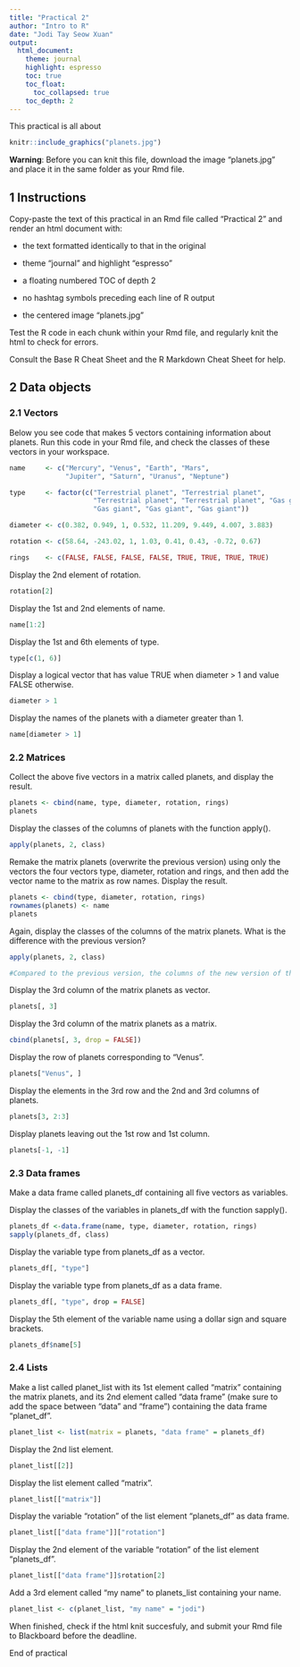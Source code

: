 ```yaml
---
title: "Practical 2"
author: "Intro to R"
date: "Jodi Tay Seow Xuan"
output: 
  html_document:
    theme: journal
    highlight: espresso
    toc: true
    toc_float:
      toc_collapsed: true
    toc_depth: 2
---
```


This practical is all about

```r
knitr::include_graphics("planets.jpg")
```

**Warning**: Before you can knit this file, download the image “planets.jpg” and place it in the same folder as your Rmd file.

## **1 Instructions**
Copy-paste the text of this practical in an Rmd file called “Practical 2” and render an html document with:

+ the text formatted identically to that in the original

+ theme “journal” and highlight “espresso”

+ a floating numbered TOC of depth 2

+ no hashtag symbols preceding each line of R output

+ the centered image “planets.jpg”

Test the R code in each chunk within your Rmd file, and regularly knit the html to check for errors.

Consult the Base R Cheat Sheet and the R Markdown Cheat Sheet for help.

## **2 Data objects**
### **2.1 Vectors**
Below you see code that makes 5 vectors containing information about planets. Run this code in your Rmd file, and check the classes of these vectors in your workspace.

```r
name     <- c("Mercury", "Venus", "Earth", "Mars", 
              "Jupiter", "Saturn", "Uranus", "Neptune")

type     <- factor(c("Terrestrial planet", "Terrestrial planet", 
                     "Terrestrial planet", "Terrestrial planet", "Gas giant", 
                     "Gas giant", "Gas giant", "Gas giant"))

diameter <- c(0.382, 0.949, 1, 0.532, 11.209, 9.449, 4.007, 3.883)

rotation <- c(58.64, -243.02, 1, 1.03, 0.41, 0.43, -0.72, 0.67)

rings    <- c(FALSE, FALSE, FALSE, FALSE, TRUE, TRUE, TRUE, TRUE)
```

Display the 2nd element of rotation.

```r
rotation[2]
```

Display the 1st and 2nd elements of name.

```r
name[1:2]
```

Display the 1st and 6th elements of type.

```r
type[c(1, 6)]
```

Display a logical vector that has value TRUE when diameter > 1 and value FALSE otherwise.

```r
diameter > 1
```

Display the names of the planets with a diameter greater than 1.

```r
name[diameter > 1]
```

### **2.2 Matrices**
Collect the above five vectors in a matrix called planets, and display the result.

```r
planets <- cbind(name, type, diameter, rotation, rings)
planets
```

Display the classes of the columns of planets with the function apply().

```r
apply(planets, 2, class)
```

Remake the matrix planets (overwrite the previous version) using only the vectors the four vectors type, diameter, rotation and rings, and then add the vector name to the matrix as row names. Display the result.

```r
planets <- cbind(type, diameter, rotation, rings)
rownames(planets) <- name
planets
```

Again, display the classes of the columns of the matrix planets. What is the difference with the previous version?

```r
apply(planets, 2, class)

#Compared to the previous version, the columns of the new version of the matrix planets all have a numeric class instead of a character class.
```

Display the 3rd column of the matrix planets as vector.

```r
planets[, 3]
```

Display the 3rd column of the matrix planets as a matrix.

```r
cbind(planets[, 3, drop = FALSE])
```

Display the row of planets corresponding to “Venus”.

```r
planets["Venus", ]
```

Display the elements in the 3rd row and the 2nd and 3rd columns of planets.

```r
planets[3, 2:3]
```

Display planets leaving out the 1st row and 1st column.

```r
planets[-1, -1]
```

### **2.3 Data frames**
Make a data frame called planets_df containing all five vectors as variables.

Display the classes of the variables in planets_df with the function sapply().

```r
planets_df <-data.frame(name, type, diameter, rotation, rings)
sapply(planets_df, class)
```

Display the variable type from planets_df as a vector.

```r
planets_df[, "type"]
```

Display the variable type from planets_df as a data frame.

```r
planets_df[, "type", drop = FALSE]
```

Display the 5th element of the variable name using a dollar sign and square brackets.

```r
planets_df$name[5]
```

### **2.4 Lists**
Make a list called planet_list with its 1st element called “matrix” containing the matrix planets, and its 2nd element called “data frame” (make sure to add the space between “data” and “frame”) containing the data frame “planet_df”.

```r
planet_list <- list(matrix = planets, "data frame" = planets_df)
```

Display the 2nd list element.

```r
planet_list[[2]]
```

Display the list element called “matrix”.

```r
planet_list[["matrix"]]
```

Display the variable “rotation” of the list element “planets_df” as data frame.

```r
planet_list[["data frame"]]["rotation"]
```

Display the 2nd element of the variable “rotation” of the list element “planets_df”.

```r
planet_list[["data frame"]]$rotation[2]
```

Add a 3rd element called “my name” to planets_list containing your name.

```r
planet_list <- c(planet_list, "my name" = "jodi")
```

When finished, check if the html knit succesfuly, and submit your Rmd file to Blackboard before the deadline.

End of practical
